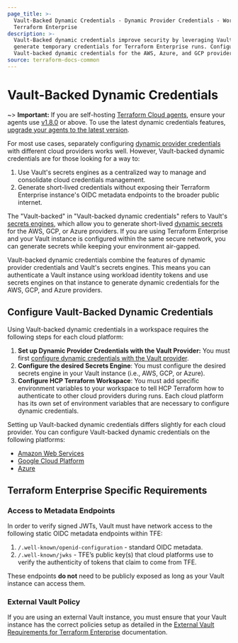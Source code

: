```yaml
---
page_title: >-
  Vault-Backed Dynamic Credentials - Dynamic Provider Credentials - Workspaces -
  Terraform Enterprise
description: >-
  Vault-Backed dynamic credentials improve security by leveraging Vault to
  generate temporary credentials for Terraform Enterprise runs. Configure
  Vault-backed dynamic credentials for the AWS, Azure, and GCP providers.
source: terraform-docs-common
---
```


# Vault-Backed Dynamic Credentials

~> **Important:** If you are self-hosting [Terraform Cloud agents](/terraform/cloud-docs/agents), ensure your agents use [v1.8.0](/terraform/cloud-docs/agents/changelog#1-8-0-04-18-2023) or above. To use the latest dynamic credentials features, [upgrade your agents to the latest version](/terraform/cloud-docs/agents/changelog).

For most use cases, separately configuring [dynamic provider credentials](/terraform/enterprise/workspaces/dynamic-provider-credentials) with different cloud providers works well. However, Vault-backed dynamic credentials are for those looking for a way to:

1.  Use Vault's secrets engines as a centralized way to manage and consolidate cloud credentials management.
2.  Generate short-lived credentials without exposing their Terraform Enterprise instance's OIDC metadata endpoints to the broader public internet.

The "Vault-backed" in "Vault-backed dynamic credentials" refers to Vault's [secrets engines](/vault/docs/secrets), which allow you to generate short-lived [dynamic secrets](https://www.vaultproject.io/use-cases/dynamic-secrets) for the AWS, GCP, or Azure providers. If you are using Terraform Enterprise and your Vault instance is configured within the same secure network, you can generate secrets while keeping your environment air-gapped.

Vault-backed dynamic credentials combine the features of dynamic provider credentials and Vault's secrets engines. This means you can authenticate a Vault instance using workload identity tokens and use secrets engines on that instance to generate dynamic credentials for the AWS, GCP, and Azure providers.

## Configure Vault-Backed Dynamic Credentials

Using Vault-backed dynamic credentials in a workspace requires the following steps for each cloud platform:

1.  **Set up Dynamic Provider Credentials with the Vault Provider:** You must first [configure dynamic credentials with the Vault provider](/terraform/enterprise/workspaces/dynamic-provider-credentials/vault-configuration).
2.  **Configure the desired Secrets Engine**: You must configure the desired secrets engine in your Vault instance (i.e., AWS, GCP, or Azure).
3.  **Configure HCP Terraform Workspace**: You must add specific environment variables to your workspace to tell HCP Terraform how to authenticate to other cloud providers during runs. Each cloud platform has its own set of environment variables that are necessary to configure dynamic credentials.

Setting up Vault-backed dynamic credentials differs slightly for each cloud provider. You can configure Vault-backed dynamic credentials on the following platforms:

-   [Amazon Web Services](/terraform/enterprise/workspaces/dynamic-provider-credentials/vault-backed/aws-configuration)
-   [Google Cloud Platform](/terraform/enterprise/workspaces/dynamic-provider-credentials/vault-backed/gcp-configuration)
-   [Azure](/terraform/enterprise/workspaces/dynamic-provider-credentials/vault-backed/azure-configuration)

## Terraform Enterprise Specific Requirements

### Access to Metadata Endpoints

In order to verify signed JWTs, Vault must have network access to the following static OIDC metadata endpoints within TFE:

1.  `/.well-known/openid-configuration` - standard OIDC metadata.
2.  `/.well-known/jwks` - TFE’s public key(s) that cloud platforms use to verify the authenticity of tokens that claim to come from TFE.

These endpoints **do not** need to be publicly exposed as long as your Vault instance can access them.

### External Vault Policy

If you are using an external Vault instance, you must ensure that your Vault instance has the correct policies setup as detailed in the [External Vault Requirements for Terraform Enterprise](/terraform/enterprise/requirements/data-storage/vault) documentation.
